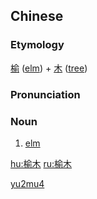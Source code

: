 ==Chinese==
{{zh-forms}}

===Etymology===
[[榆]] ([[elm]]) + [[木]] ([[tree]])

===Pronunciation===
{{zh-pron
|m=yúmù
|cat=n
}}

===Noun===
{{zh-noun}}

# {{lb|zh|tree}} [[elm]]

[[Category:zh:Trees|yu2mu4]]

[[hu:榆木]]
[[ru:榆木]]